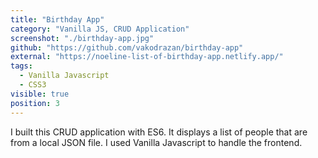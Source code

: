 ```yaml
---
title: "Birthday App"
category: "Vanilla JS, CRUD Application"
screenshot: "./birthday-app.jpg"
github: "https://github.com/vakodrazan/birthday-app"
external: "https://noeline-list-of-birthday-app.netlify.app/"
tags:
  - Vanilla Javascript
  - CSS3
visible: true
position: 3
---
```


I built this CRUD application with ES6. It displays a list of people that are from a local JSON file. I used Vanilla Javascript to handle the frontend.
